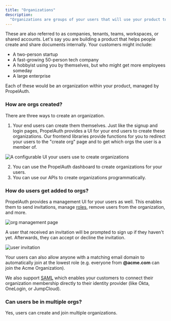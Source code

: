 ```yaml
---
title: "Organizations"
description:
  "Organizations are groups of your users that will use your product together."
---
```


These are also referred to as companies, tenants, teams, workspaces, or shared
accounts. Let's say you are building a product that helps people create and
share documents internally. Your customers might include:

- A two-person startup
- A fast-growing 50-person tech company
- A hobbyist using you by themselves, but who might get more employees someday
- A large enterprise

Each of these would be an organization within your product, managed by
PropelAuth.

### How are orgs created?

There are three ways to create an organization.

1. Your end users can create them themselves. Just like the signup and login
   pages, PropelAuth provides a UI for your end users to create these
   organizations. Our frontend libraries provide functions for you to redirect
   your users to the "create org" page and to get which orgs the user is a
   member of.

![A configurable UI your users use to create organizations](/images/organizations-1.png)

2. You can use the PropelAuth dashboard to create organizations for your users.
3. You can use our APIs to create organizations programmatically.

### How do users get added to orgs?

PropelAuth provides a management UI for your users as well. This enables them to
send invitations, manage [roles](/overview/roles), remove users
from the organization, and more.

![org management page](/images/organizations-2.png)

A user that received an invitation will be prompted to sign up if they haven't
yet. Afterwards, they can accept or decline the invitation.

![user invitation](/images/organizations-3.png)

Your users can also allow anyone with a matching email domain to automatically
join at the lowest role (e.g. everyone from **@acme.com** can join the Acme
Organization).

We also support [SAML](/overview/saml) which enables your customers
to connect their organization membership directly to their identity provider
(like Okta, OneLogin, or JumpCloud).

### Can users be in multiple orgs?

Yes, users can create and join multiple organizations.
